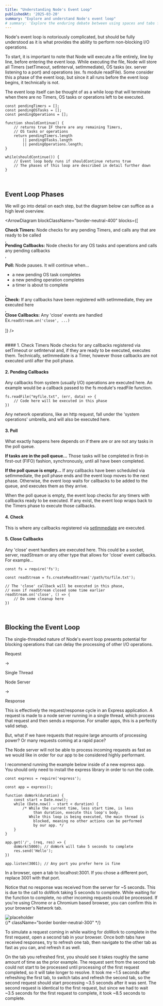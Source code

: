 ```yaml
---
title: "Understanding Node's Event Loop"
publishedAt: '2025-03-20'
summary: "Explore and understand Node's event loop"
# summary: 'Explore the enduring debate between using spaces and tabs for code indentation, and why this choice matters more than you might think.'
---
```


Node's event loop is notoriously complicated, but should be fully understood as it is what 
provides the ability to perform non-blocking I/O operations.

To start, it is important to note that Node will execute a file entirely, line by line, before entering the event loop.
While executing the file, Node will store all Timers (setTimeout, setInterval, setImmediate), OS tasks (ex. server listening to a port) and operations (ex. fs module readFile).
Some consider this a phase of the event loop, but since it all runs before the event loop begins, it technically is not.


The event loop itself can be thought of as a while loop that will terminate when there are no Timers, OS tasks or operations left to be executed. 

```
const pendingTimers = [];
const pendingOSTasks = [];
const pendingOperations = [];

function shouldContinue() {
    // returns true IF there are any remaining Timers, 
    // OS tasks or operations
    return pendingTimers.length 
        || pendingOTasks.length 
        || pendingOperations.length;
}

while(shouldContinue()) {
    // Event loop body runs if shouldContinue returns true
    // The phases of this loop are described in detail further down
}
```

<br />

## Event Loop Phases

We will go into detail on each step, but the diagram below can suffice as a high level overview.

<ArrowDiagram 
    blockClassName="border-neutral-400"
    blocks={[
        <div><strong>Check Timers:</strong> Node checks for any pending Timers, and calls any that are ready to be called</div>,
        <div><strong>Pending Callbacks:</strong> Node checks for any OS tasks and operations and calls any pending callbacks</div>,
        <div>
            <p className="!mt-0 !mb-1"><strong>Poll:</strong> Node pauses. It will continue when...</p>
            <ul className="mt-0 text-left leading-snug">
                <li> a new pending OS task completes</li>
                <li>a new pending operation completes</li>
                <li>a timer is about to complete</li>
            </ul>
        </div>,
        <div><strong>Check:</strong> If any callbacks have been registered with setImmediate, they are executed here</div>,
        <div>
            <div><strong>Close Callbacks:</strong> Any 'close' events are handled</div>
            <div>Ex.<code>readStream.on('close', ...)</code></div>
        </div>        
    ]}
/>

<br />
#### 1. Check Timers 
Node checks for any callbacks registered via setTimeout or setInterval and, if they are ready to be executed, executes them. 
Technically, setImmediate is a Timer, however those callbacks are not executed until after the poll phase. 

#### 2. Pending Callbacks
Any callbacks from system (usually I/O) operations are executed here. An example would be a callback passed to the fs module's readFile function. 

```
fs.readFile("myfile.txt", (err, data) => {
    // Code here will be executed in this phase
})
```

Any network operations, like an http request, fall under the 'system operations' umbrella, and will also be executed here. 

#### 3. Poll
What exactly happens here depends on if there are or are not any tasks in the poll queue.  

<strong>If tasks are in the poll queue...</strong>
Those tasks will be completed in first-in first-out (FIFO) fashion, synchronously, until all have been completed.

<strong>If the poll queue is empty...</strong>
If any callbacks have been scheduled via setImmediate, the poll phase ends and the event loop moves to the next phase.
Otherwise, the event loop waits for callbacks to be added to the queue, and executes them as they arrive. 

When the poll queue is empty, the event loop checks for any timers with callbacks ready to be executed.  If any exist, 
the event loop wraps back to the Timers phase to execute those callbacks.

#### 4. Check 
This is where any callbacks registered via [setImmediate](https://nodejs.org/en/learn/asynchronous-work/understanding-setimmediate#understanding-setimmediate) are executed. 

#### 5. Close Callbacks 
Any 'close' event handlers are executed here. This could be a socket, server, readStream or any other type that allows for 'close' event callbacks. 
For example...

```
const fs = require('fs');

const readStream = fs.createReadStream('/path/to/file.txt');

// The 'close' callback will be executed in this phase, 
// even if readStream closed some time earlier
readStream.on('close', () => {
    // Do some cleanup here
})
```

<br/>

## Blocking the Event Loop
The single-threaded nature of Node's event loop presents potential for blocking operations 
that can delay the processing of other I/O operations.

<div className="mx-auto w-full flex justify-center items-center gap-x-1 relative bg-neutral-50 rounded-sm pt-8 pb-2 px-4">

<section className="p-4 flex justify-center items-center border border-neutral-200">
    <span>Request</span>
</section>

<span className="text-2xl">&#8594;</span>

<span className="absolute top-1 left-1/2 -translate-x-1/2 font-medium">Single Thread</span>
<section className="flex flex-col items-center">
<div className="flex justify-center items-center p-4 border border-neutral-300">
    <div className="p-4 flex justify-center items-center border border-neutral-200">
        <span className="font-medium">Node Server</span>
    </div>
</div>
</section>

<span className="text-2xl">&#8594;</span>

<section className="p-4 flex justify-center items-center border border-neutral-200">
    <span>Response</span>
</section>

</div>

This is effectively the request/response cycle in an Express application. A request is made to a node server 
running in a single thread, which process that request and then sends a response. For smaller apps, this is a 
perfectly valid setup. 

But, what if we have requests that require large amounts of processing power? Or many requests coming at a rapid pace?

The Node server will not be able to process incoming requests as fast as we would like in order for our app to be considered 
highly performant.  

I recommend running the example below inside of a new express app.  
You should only need to install the express library in order to run the code. 

```
const express = require('express');

const app = express();

function doWork(duration) {
    const start = Date.now();
    while (Date.now() - start < duration) {
        /* While the current time, less start time, is less 
             than duration, execute this loop's body.
           While this loop is being executed, the main thread is 
             blocked, meaning no other actions can be performed
             by our app. */
    }
}

app.get('/', (req, res) => {
    doWork(5000); // doWork will take 5 seconds to complete
    res.send('Hello');
})

app.listen(3001); // Any port you prefer here is fine
```

In a browser, open a tab to <span className="font-medium">localhost:3001</span>. 
If you chose a different port, replace 3001 with that port. 

Notice that no response was received from the server for ~5 seconds. 
This is due to the call to doWork taking 5 seconds to complete. 
While waiting for the function to complete, no other incoming requests could be processed. 
If you're using Chrome or a Chromium based browser, you can confirm this in your browser's Network tab.

<div className="relative w-full h-80">
<Image 
    fill
    alt="placeholder" 
    src="/evt-loop-blocked1.png"
/>
</div>
    {/* className="border border-neutral-300" */}


To simulate a request coming in while waiting for doWork to complete in the first request, open a second tab 
in your browser. Once both tabs have received responses, try to refresh one tab, then navigate to the other tab 
as fast as you can, and refresh it as well. 

On the tab you refreshed first, you should see it takes roughly the same amount of time as the prior example. 
The request sent from the second tab could not start to be processed until processing of the first request completed, 
so it will take longer to resolve.  It took me ~1.5 seconds after refreshing the first tab, to switch tabs and refresh 
the second tab, so the second request should start processing ~3.5 seconds after it was sent. The second request is 
identical to the first request, but since we had to wait ~3.5 seconds for the first request to complete, it took 
~8.5 seconds to complete.

